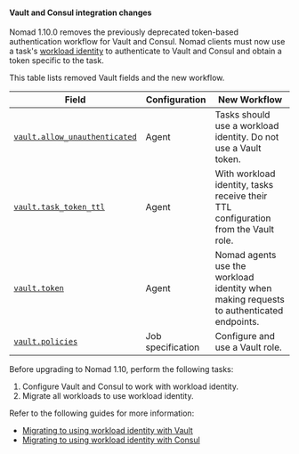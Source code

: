 #### Vault and Consul integration changes

Nomad 1.10.0 removes the previously deprecated token-based authentication
workflow for Vault and Consul. Nomad clients must now use a task's [workload
identity](/nomad/docs/concepts/workload-identity) to authenticate to Vault and
Consul and obtain a token specific to the task.

This table lists removed Vault fields and the new workflow.

| Field | Configuration | New Workflow |
| ------ | ------------ | ------------ |
| [`vault.allow_unauthenticated`](/nomad/docs/v1.8.x/configuration/vault#allow_unauthenticated) | Agent | Tasks should use a workload identity. Do not use a Vault token. |
| [`vault.task_token_ttl`]( /nomad/docs/v1.8.x/configuration/vault#task_token_ttl) | Agent | With workload identity, tasks receive their TTL configuration from the Vault role. |
| [`vault.token`](/nomad/docs/v1.8.x/configuration/vault#token) | Agent | Nomad agents use the workload identity when making requests to authenticated endpoints. |
| [`vault.policies`](/nomad/docs/v1.8.x/job-specification/vault#policies) | Job specification  |  Configure and use a Vault role.  |

Before upgrading to Nomad 1.10, perform the following tasks:

1. Configure Vault and Consul to work with workload identity.
1. Migrate all workloads to use workload identity.

Refer to the following guides for more information:

- [Migrating to using workload identity with Vault](/nomad/docs/v1.8.x/integrations/vault/acl#migrating-to-using-workload-identity-with-vault)
- [Migrating to using workload identity with Consul](/nomad/docs/v1.8.x/integrations/consul/acl#migrating-to-using-workload-identity-with-consul)
